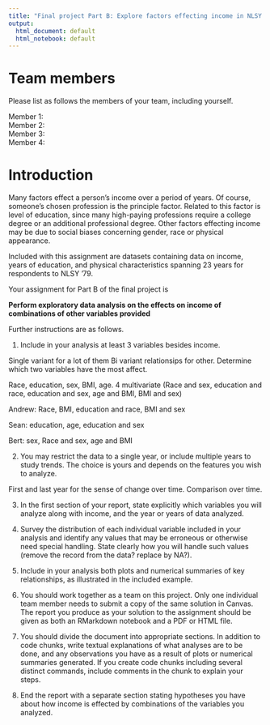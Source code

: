 ```yaml
---
title: "Final project Part B: Explore factors effecting income in NLSY '79 data"
output:
  html_document: default
  html_notebook: default
---
```


# Team members

Please list as follows the members of your team, including yourself.

Member 1:       
Member 2:     
Member 3:     
Member 4:     

# Introduction

Many factors effect a person's income over a period of years. Of course, someone's chosen profession is the principle factor. Related to this factor is level of education, since many high-paying professions require a college degree or an additional professional degree. Other factors effecting income may be due to social biases concerning gender, race or physical appearance. 

Included with this assignment are datasets containing data on income, years of education, and physical characteristics spanning 23 years for respondents to NLSY '79. 

Your assignment for Part B of the final project is

**Perform exploratory data analysis on the effects on income of combinations of other variables provided** 

Further instructions are as follows. 

1. Include in your analysis at least 3 variables besides income.

Single variant for a lot of them
Bi variant relationsips for other. Determine which two variables have the most affect.

Race, education, sex, BMI, age. 4 multivariate (Race and sex, education and race, education and sex, age and BMI, BMI and sex)

Andrew: Race, BMI, education and race, BMI and sex

Sean: education, age, education and sex

Bert: sex, Race and sex, age and BMI

2. You may restrict the data to a single year, or include multiple years to study trends. The choice is yours and depends on the features you wish to analyze.

First and last year for the sense of change over time. Comparison over time. 

3. In the first section of your report, state explicitly which variables you will analyze along with income, and the year or years of data analyzed.     

4. Survey the distribution of each individual variable included in your analysis and identify any values that may be erroneous or otherwise need special handling. State clearly how you will handle such values (remove the record from the data? replace by NA?).

5. Include in your analysis both plots and numerical summaries of key relationships, as illustrated in the included example.    
6. You should work together as a team on this project. Only one individual team member needs to submit a copy of the same solution in Canvas. The report you produce as your solution to the assignment should be given as both an RMarkdown notebook and a PDF or HTML file.

7.  You should divide the document into appropriate sections. In addition to code chunks, write textual explanations of what analyses are to be done, and any observations you have as a result of plots or numerical summaries generated.  If you create code chunks including several distinct commands, include comments in the chunk to explain your steps.

8. End the report with a separate section stating hypotheses you have about how income is effected by combinations of the variables you analyzed.    


